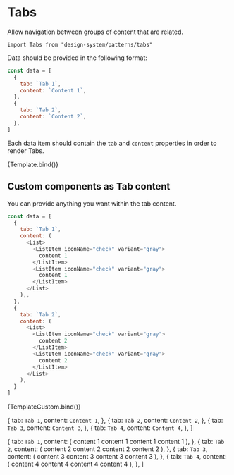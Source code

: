 

<Meta title="Patterns/Tabs" component={Tabs} />

# Tabs

Allow navigation between groups of content that are related.

`import Tabs from "design-system/patterns/tabs"`

Data should be provided in the following format:

```js
const data = [
  {
    tab: `Tab 1`,
    content: `Content 1`,
  },
  {
    tab: `Tab 2`,
    content: `Content 2`,
  },
]
```

Each data item should contain the `tab` and `content` properties in order to render Tabs.

<Canvas withSource="hidden">
  <Story
    name="Overview"
    args={{
      id: "example-tabs",
    }}
  >
    {Template.bind()}
  </Story>
</Canvas>

## Custom components as Tab content

You can provide anything you want within the tab content.

```js
const data = [
  {
    tab: `Tab 1`,
    content: (
      <List>
        <ListItem iconName="check" variant="gray">
          content 1
        </ListItem>
        <ListItem iconName="check" variant="gray">
          content 1
        </ListItem>
      </List>
    ),,
  },
  {
    tab: `Tab 2`,
    content: (
      <List>
        <ListItem iconName="check" variant="gray">
          content 2
        </ListItem>
        <ListItem iconName="check" variant="gray">
          content 2
        </ListItem>
      </List>
    ),
  }
]
```

<Canvas withSource="hidden">
  <Story
    name="Custom components"
    args={{
      id: "custom-components",
    }}
  >
    {TemplateCustom.bind()}
  </Story>
</Canvas>

<ArgsTable />

  {
    tab: `Tab 1`,
    content: `Content 1`,
  },
  {
    tab: `Tab 2`,
    content: `Content 2`,
  },
  {
    tab: `Tab 3`,
    content: `Content 3`,
  },
  {
    tab: `Tab 4`,
    content: `Content 4`,
  },
]

  {
    tab: `Tab 1`,
    content: (
      <List>
        <ListItem iconName="check" variant="gray">
          content 1
        </ListItem>
        <ListItem iconName="check" variant="gray">
          content 1
        </ListItem>
        <ListItem iconName="check" variant="gray">
          content 1
        </ListItem>
        <ListItem iconName="check" variant="gray">
          content 1
        </ListItem>
      </List>
    ),
  },
  {
    tab: `Tab 2`,
    content: (
      <List>
        <ListItem iconName="check" variant="gray">
          content 2
        </ListItem>
        <ListItem iconName="check" variant="gray">
          content 2
        </ListItem>
        <ListItem iconName="check" variant="gray">
          content 2
        </ListItem>
        <ListItem iconName="check" variant="gray">
          content 2
        </ListItem>
      </List>
    ),
  },
  {
    tab: `Tab 3`,
    content: (
      <List>
        <ListItem iconName="check" variant="gray">
          content 3
        </ListItem>
        <ListItem iconName="check" variant="gray">
          content 3
        </ListItem>
        <ListItem iconName="check" variant="gray">
          content 3
        </ListItem>
        <ListItem iconName="check" variant="gray">
          content 3
        </ListItem>
      </List>
    ),
  },
  {
    tab: `Tab 4`,
    content: (
      <List>
        <ListItem iconName="check" variant="gray">
          content 4
        </ListItem>
        <ListItem iconName="check" variant="gray">
          content 4
        </ListItem>
        <ListItem iconName="check" variant="gray">
          content 4
        </ListItem>
        <ListItem iconName="check" variant="gray">
          content 4
        </ListItem>
      </List>
    ),
  },
]


